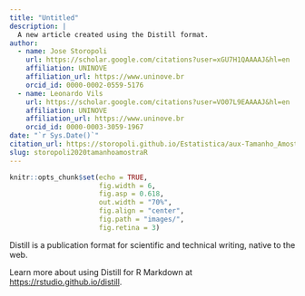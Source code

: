 ```yaml
---
title: "Untitled"
description: |
  A new article created using the Distill format.
author:
  - name: Jose Storopoli
    url: https://scholar.google.com/citations?user=xGU7H1QAAAAJ&hl=en
    affiliation: UNINOVE
    affiliation_url: https://www.uninove.br
    orcid_id: 0000-0002-0559-5176
  - name: Leonardo Vils
    url: https://scholar.google.com/citations?user=VO07L9EAAAAJ&hl=en
    affiliation: UNINOVE
    affiliation_url: https://www.uninove.br
    orcid_id: 0000-0003-3059-1967
date: "`r Sys.Date()`"
citation_url: https://storopoli.github.io/Estatistica/aux-Tamanho_Amostra.html
slug: storopoli2020tamanhoamostraR
---
```


```r
knitr::opts_chunk$set(echo = TRUE,
                      fig.width = 6,
                      fig.asp = 0.618,
                      out.width = "70%",
                      fig.align = "center",
                      fig.path = "images/",
                      fig.retina = 3)
```

<link rel="stylesheet" href="https://cdn.rawgit.com/jpswalsh/academicons/master/css/academicons.min.css"/>

Distill is a publication format for scientific and technical writing, native to the web. 

Learn more about using Distill for R Markdown at <https://rstudio.github.io/distill>.





